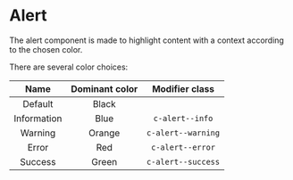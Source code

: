 # Alert

The alert component is made to highlight content with a context according to the chosen color.

There are several color choices:

| Name        | Dominant color | Modifier class       |
|:-----------:|:--------------:|:--------------------:|
| Default     | Black          |                      |
| Information | Blue           | `c-alert--info`      |
| Warning     | Orange         | `c-alert--warning`   |
| Error       | Red            | `c-alert--error`     |
| Success     | Green          | `c-alert--success`   |
